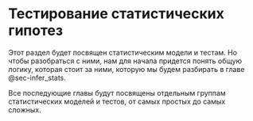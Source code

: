 # Тестирование статистических гипотез {#sec-whole_nhst}

Этот раздел будет посвящен статистическим модели и тестам. Но чтобы разобраться с ними, нам для начала придется понять общую логику, которая стоит за ними, которую мы будем разбирать в главе @sec-infer_stats.

Все последующие главы будут посвящены отдельным группам статистических моделей и тестов, от самых простых до самых сложных.
